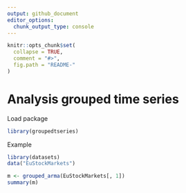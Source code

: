 ```yaml
---
output: github_document
editor_options: 
  chunk_output_type: console
---
```


<!-- README.md is generated from README.Rmd. Please edit that file -->

```r
knitr::opts_chunk$set(
  collapse = TRUE,
  comment = "#>",
  fig.path = "README-"
)
```

# Analysis grouped time series

Load package

```r
library(groupedtseries)
```

Example

```r
library(datasets)
data("EuStockMarkets")

m <- grouped_arma(EuStockMarkets[, 1])  
summary(m)

```


